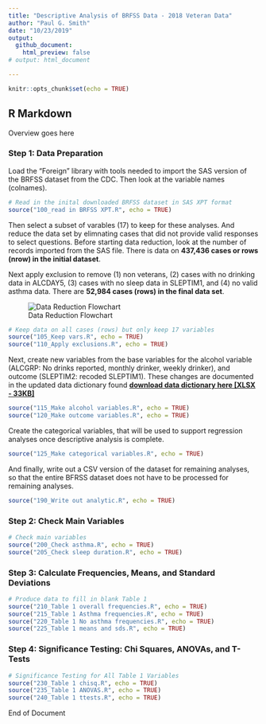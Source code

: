 ---
title: "Descriptive Analysis of BRFSS Data - 2018 Veteran Data"
author: "Paul G. Smith"
date: "10/23/2019"
output:
  github_document:
    html_preview: false
# output: html_document

---

```{r setup, include=FALSE}
knitr::opts_chunk$set(echo = TRUE)
```

## R Markdown

Overview goes here

### Step 1: Data Preparation

Load the "Foreign" library with tools needed to import the SAS version of the BRFSS dataset from the CDC. Then look at the variable names (colnames).


```{r readdata}
# Read in the inital downloaded BRFSS dataset in SAS XPT format
source("100_read in BRFSS XPT.R", echo = TRUE)
```

Then select a subset of varables (17) to keep for these analyses. And reduce the data set by elimnating cases that did not provide valid responses to select questions. Before starting data reduction, look at the number of records imported from the SAS file. There is data on **437,436 cases or rows (nrow) in the initial dataset**.

Next apply exclusion to remove (1) non veterans, (2) cases with no drinking data in ALCDAY5, (3) cases with no sleep data in SLEPTIM1, and (4) no valid asthma data. There are **52,984 cases (rows) in the final data set**.

![Data Reduction Flowchart](./visuals/datareduction.png "Data Reduction Flowchart")

```{r keepdataapplyexclusion}
# Keep data on all cases (rows) but only keep 17 variables
source("105_Keep vars.R", echo = TRUE)
source("110_Apply exclusions.R", echo = TRUE)
```
Next, create new variables from the base variables for the alcohol variable (ALCGRP: No drinks reported, monthly drinker, weekly drinker), and outcome (SLEPTIM2: recoded SLEPTIM1).  These changes are documented in the updated data dictionary found [**download data dictionary here [XLSX - 33KB]**](documentation/Data_Dictionary_with_Confounders.xlsx)

```{r makenewvariables}
source("115_Make alcohol variables.R", echo = TRUE)
source("120_Make outcome variables.R", echo = TRUE)
```
Create the categorical variables, that will be used to support regression analyses once descriptive analysis is complete.

```{r makecategoricalvariables}
source("125_Make categorical variables.R", echo = TRUE)
```
And finally, write out a CSV version of the dataset for remaining analyses,
so that the entire BFRSS dataset does not have to be processed for remaining analyses.

```{r writedatasetcsv}
source("190_Write out analytic.R", echo = TRUE)

```

### Step 2: Check Main Variables

```{r checkvars}

# Check main variables
source("200_Check asthma.R", echo = TRUE)
source("205_Check sleep duration.R", echo = TRUE)

```
### Step 3: Calculate Frequencies, Means, and Standard Deviations

```{r FreqsMeansSDs}

# Produce data to fill in blank Table 1
source("210_Table 1 overall frequencies.R", echo = TRUE)
source("215_Table 1 Asthma frequencies.R", echo = TRUE)
source("220_Table 1 No asthma frequencies.R", echo = TRUE)
source("225_Table 1 means and sds.R", echo = TRUE)

```

### Step 4: Significance Testing: Chi Squares, ANOVAs, and T-Tests

```{r SignificanceTesting}
# Significance Testing for All Table 1 Variables
source("230_Table 1 chisq.R", echo = TRUE)
source("235_Table 1 ANOVAS.R", echo = TRUE)
source("240_Table 1 ttests.R", echo = TRUE)

```

End of Document